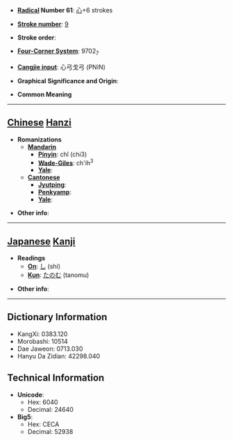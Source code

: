 * '''[[Wiktionary:Chinese radical index| Radical]] Number 61''': [[Wiktionary:Chinese radical index 心|心]]+6 strokes

* '''[[Wiktionary:Chinese total strokes index|Stroke number]]''': [[Wiktionary:Chinese total strokes index 9|9]]

* '''Stroke order''': 

* '''[[Wiktionary:Chinese four corner index|Four-Corner System]]''': 9702<sub>7</sub>

* '''[[Wiktionary:Chinese Cangjie index|Cangjie input]]''': 心弓戈弓 (PNIN)

* '''Graphical Significance and Origin''': 

* '''Common Meaning'''

----

== [[Chinese]] [[Hanzi]] ==

* '''Romanizations'''
** '''[[Mandarin]]'''
*** '''[[Pinyin]]''': chǐ (chi3)
*** '''[[Wade-Giles]]''': ch'ih<sup>3</sup>
*** '''[[Yale]]''': 
** '''[[Cantonese]]'''
*** '''[[Jyutping]]''':
*** '''[[Penkyamp]]''': 
*** '''[[Yale]]''': 

* '''Other info''': 

----

== [[Japanese]] [[Kanji]] ==

* '''Readings'''
** '''[[On]]''': [[し]] (shi)
** '''[[Kun]]''': [[たのむ]] (tanomu)

* '''Other info''':  

----

== Dictionary Information ==

* KangXi: 0383.120
* Morobashi: 10514
* Dae Jaweon: 0713.030
* Hanyu Da Zidian: 42298.040

== Technical Information ==

* '''Unicode''':
** Hex: 6040
** Decimal: 24640
* '''Big5''':
** Hex: CECA
** Decimal: 52938